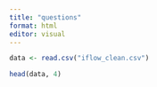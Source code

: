 ```yaml
---
title: "questions"
format: html
editor: visual
---
```


```r
data <- read.csv("iflow_clean.csv")
```

```r
head(data, 4)
```